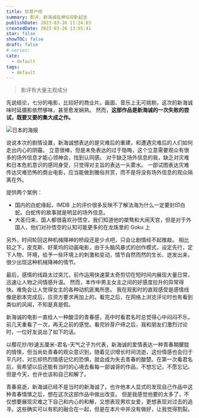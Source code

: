 ```yaml
---
title: 铃芽户缔
summary: 影评，新海诚在神坛仰卧起坐
publishDate: 2023-03-26 11:24:03
createdDate: 2023-03-26 13:55:41
star: false
showTOC: false
draft: false
# series:
cate:
  - default
tags:
  - default
---
```


> 影评有大量主观成分

先说结论，七分的电影，比较好的商业片。画面、音乐上无可挑剔，这次的新海诚味时延摄影依然够味，甚至愈发娴熟。
然而，**这部作品是新海诚的一次失败的尝试，既要又要的集大成之作。**

![日本的海报](/image/2023-03-26-11-27-59.png)

说说本次的剧情设置，新海诚想表达的是灾难后的重建，和遭遇灾难后的人们如何走出内心的阴霾。
立意很棒，但是未免表达的过于隐晦，这个立意需要观众有很多的场外信息才能心领神会，找到认同感。
对于缺乏场外信息的我，缺乏对灾难和日本危机意识的感同身受，只觉得对主旨的表达一头雾水。
一部试图表达灾难传达灾难恐怖的商业电影，应当能做到雅俗共赏，而不是将没有场外信息的观众隔离在外。

提供两个案例：

- 国内的白蛇缘起，IMDB 上的评价很多反映不了解法海为什么一定要封印白蛇。白蛇传的故事就是明显的场外信息。
- 大圣归来，国人都很喜欢孙悟空，我们知道他的桀骜和大闹天宫，但是对于外国人，他们对孙悟空的认知可能更多的在龙珠里的 Goku 上

另外，时间轮回这种机械降神的桥段还是少点吧，只会让剧情经不起推敲。
相比较之下，皮克斯、好莱坞的动画电影，由于头脑风暴式的创作模式，设定先行，定下人物、环境，给予一些环境上的刺激和变动，情节自然而然的生长、迸发出来，很少出现这种机械降神的情节。

最后，感情的线路太过突兀，前作运用快速蒙太奇剪切在短时间内展现大量日常，迅速让人物之间情感升温。
然而，本作中男主女主之间的好感度拉升的异常得快。难免会让人觉得女主的各种动机匪夷所思。
我在观影时的直观感受是感情线像是剧本完成后，应资方要求再加上的。看完之后，在网络上浏览评论时也有看到类似的风闻，不知是真是假。

新海诚的电影一直给人一种酸涩的青春感，高中时看君名时总觉得心中闷闷不乐，前几天重看了一次，再无之前的感觉。看完铃芽户缔之后，我和朋友们激烈讨论时，一位好友说出了如下的话。

<Quote>
  以樱花抄/秒速五厘米-君名-天气之子为代表，新海诚的爱情表达一种青春期朦胧的情愫，但当尚处青春的观众意识到，随着见识增长时间流逝，这份情感也会归于平凡时，对忘却热烈情感记忆的恐惧，就会成为失去青春的酸楚。在第一次看君名后，我希望以后还能有当时的心境去看每一部诚哥的作品，不想忘记，不愿忘记。但是今天，也许也该和自己和解了。
</Quote>

青春易逝，新海诚已经不是当时的新海诚了。也许他本人显式的发现自己作品中这种青春情愫之后，想在这次这部作品中做出改变。
但是我感觉他要的太多了，不仅想要展现灾难之下自己和内心的和解，又想表现男欢女爱，更想表现对过去的追寻。这些确实可以有机的融合在一起，但是在本片中并没有做好，让我觉得割裂。
